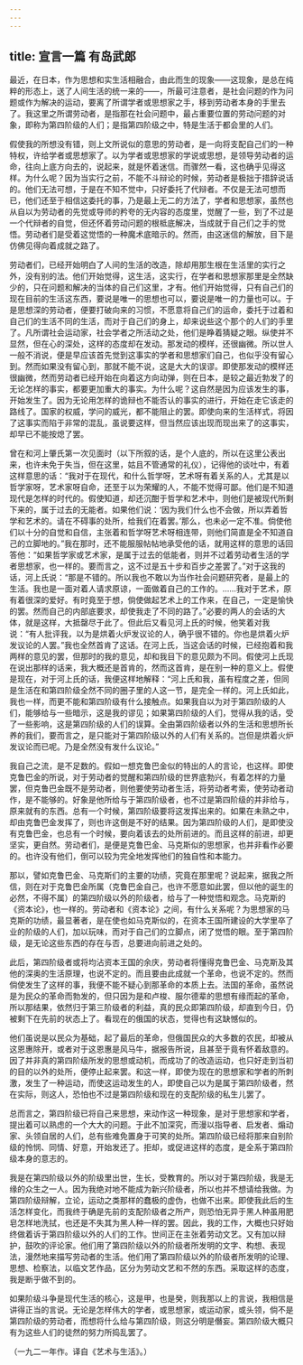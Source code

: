 ```yaml
---
---
---
```

title: 宣言一篇 有岛武郎
---



最近，在日本，作为思想和实生活相融合，由此而生的现象——这现象，是总在纯粹的形态上，送了人间生活的统一来的——，所最可注意者，是社会问题的作为问题或作为解决的运动，要离了所谓学者或思想家之手，移到劳动者本身的手里去了。我这里之所谓劳动者，是指那在社会问题中，最占重要位置的劳动问题的对象，即称为第四阶级的人们；是指第四阶级之中，特是生活于都会里的人们。

假使我的所想没有错，则上文所说似的意思的劳动者，是一向将支配自己们的一种特权，许给学者或思想家了。以为学者或思想家的学说或思想，是领导劳动者的运命，往向上底方向去的，说起来，就是怀着迷信。而骤然一看，这也确乎见得这样。为什么呢？因为当实行之前，不能不斗辩论的时候，劳动者是极拙于措辞说话的。他们无法可想，于是在不知不觉中，只好委托了代辩者。不仅是无法可想而已，他们还至于相信这委托的事，乃是最上无二的方法了，学者和思想家，虽然也从自以为劳动者的先觉或导师的矜夸的无内容的态度里，觉醒了一些，到了不过是一个代辩者的自觉，但还怀着劳动问题的根柢底解决，当成就于自己们之手的觉悟。劳动者们是受着这觉悟的一种魔术底暗示的。然而，由这迷信的解放，目下是仿佛见得向着成就之路了。

劳动者们，已经开始明白了人间的生活的改造，除却用那生根在生活里的实行之外，没有别的法。他们开始觉得，这生活，这实行，在学者和思想家那里是全然缺少的，只在问题和解决的当体的自己们这里，才有。他们开始觉得，只有自己们的现在目前的生活这东西，要说是唯一的思想也可以，要说是唯一的力量也可以。于是思想深的劳动者，便要打破向来的习惯，不愿意将自己们的运命，委托于过着和自己们的生活不同的生活，而对于自己们的身上，却来说些这个那个的人们的手里了。凡所谓社会运动家，社会学者之所活动之处，他们是睁着猜疑之眼。纵使并不显然，但在心的深处，这样的态度却在发动。那发动的模样，还很幽微。所以世人一般不消说，便是早应该首先觉到这事实的学者和思想家们自己，也似乎没有留心到。然而如果没有留心到，那就不能不说，这是大大的误谬。即使那发动的模样还很幽微，然而劳动者已经开始在向着这方向动弹，则在日本，是较之最近勃发了的无论怎样的事实，都要更加重大的事实。为什么呢？这自然是因为应该发生的事，开始发生了。因为无论用怎样的诡辩也不能否认的事实的进行，开始在走它该走的路线了。国家的权威，学问的威光，都不能阻止的罢。即使向来的生活样式，将因了这事实而陷于非常的混乱，虽说要这样，但当然应该出现而现出来了的这事实，却早已不能按熄了罢。

曾在和河上肇氏第一次见面时（以下所叙的话，是个人底的，所以在这里公表出来，也许未免于失当，但在这里，姑且不管通常的礼仪），记得他的谈吐中，有着这样意思的话：“我对于在现代，和什么哲学呀，艺术呀有着关系的人，尤其是以哲学家呀，艺术家呀自命，还至于以为荣耀的人，不能不觉得可鄙。他们是不知道现代是怎样的时代的。假使知道，却还沉酣于哲学和艺术中，则他们是被现代所剩下来的，属于过去的无能者。如果他们说：‘因为我们什么也不会做，所以弄着哲学和艺术的。请在不碍事的处所，给我们在着罢。’那么，也未必一定不准。倘使他们以十分的自觉和自信，主张着和哲学呀艺术呀相连带，则他们简直是全不知道自己的立脚地的。”我在那时，还不能服服帖帖地承受他的话，就用这样的意思的话回答他：“如果哲学家或艺术家，是属于过去的低能者，则并不过着劳动者生活的学者思想家，也一样的。要而言之，这不过是五十步和百步之差罢了。”对于这我的话，河上氏说：“那是不错的。所以我也不敢以为当作社会问题研究者，是最上的生活。我也是一面对着人请求原谅，一面做着自己的工作的。……我对于艺术，原有着很深的爱好。有时竟至于想，倘使做起艺术上的工作来，在自己，一定是愉快的罢。然而自己的内部底要求，却使我走了不同的路了。”必要的两人的会话的大体，就是这样，大抵罄尽于此了。但此后又看见河上氏的时候，他笑着对我说：“有人批评我，以为是烘着火炉发议论的人，确乎很不错的。你也是烘着火炉发议论的人罢。”我也全然首肯了这话。在河上氏，当这会话的时候，已经抱着和我两样的意见的罢，但那时的我的意见，却和我目下的意见颇为不同。假使河上氏现在说出那样的话来，我大概还是首肯的，然而这首肯，是在别一种的意义上。假使是现在，对于河上氏的话，我便这样地解释：“河上氏和我，虽有程度之差，但同是生活在和第四阶级全然不同的圈子里的人这一节，是完全一样的。河上氏如此，我也一样，而更不能和第四阶级有什么接触点。如果我自以为对于第四阶级的人们，能够给与一些暗示，这是我的谬见；如果第四阶级的人们，觉得从我的话，受了一些影响，这是第四阶级的人们的误算。全由第四阶级者以外的生活和思想所长养的我们，要而言之，是只能对于第四阶级以外的人们有关系的。岂但是烘着火炉发议论而已呢。乃是全然没有发什么议论。”

我自己之流，是不足数的。假如一想克鲁巴金似的特出的人的言论，也这样。即使克鲁巴金的所说，对于劳动者的觉醒和第四阶级的世界底勃兴，有着怎样的力量罢，但克鲁巴金既不是劳动者，则他要使劳动者生活，将劳动者考索，使劳动者动作，是不能够的。好象是他所给与于第四阶级者，也不过是第四阶级的并非给与，原来就有的东西。总有一个时候，第四阶级要将这发挥出来的。如果在未熟之中，却由克鲁巴金发挥了，则也许这倒是不好的结果。因为第四阶级的人们，是即使没有克鲁巴金，也总有一个时候，要向着该去的处所前进的。而且这样的前进，却更坚实，更自然。劳动者们，是便是克鲁巴金、马克斯似的思想家，也并非看作必要的。也许没有他们，倒可以较为完全地发挥他们的独自性和本能力。

那以，譬如克鲁巴金、马克斯们的主要的功绩，究竟在那里呢？说起来，据我之所信，则在对于克鲁巴金所属（克鲁巴金自己，也许不愿意如此罢，但以他的诞生的必然，不得不属）的第四阶级以外的阶级者，给与了一种觉悟和观念。马克斯的《资本论》，也一样的。劳动者和《资本论》之间，有什么关系呢？为思想家的马克斯的功绩，最显著者，是在使也如马克斯似的，在资本王国所建设的大学里卒了业的阶级的人们，加以玩味，而对于自己们的立脚点，闭了觉悟的眼。至于第四阶级，是无论这些东西的存在与否，总要进向前进之处的。

此后，第四阶级者或将均沾资本王国的余庆，劳动者将懂得克鲁巴金、马克斯及其他的深奥的生活原理，也说不定的。而且要由此成就一个革命，也说不定的。然而倘使发生了这样的事，我便不能不疑心到那革命的本质上去。法国的革命，虽然说是为民众的革命而勃发的，但只因为是和卢梭、服尔德辈的思想有缘而起的革命，所以那结果，依然归于第三阶级者的利益，真的民众即第四阶级，却直到今日，仍被剩下在先前的状态上了。看现在的俄国的状态，觉得也有这缺憾似的。

他们虽说是以民众为基础，起了最后的革命，但俄国民众的大多数的农民，却被从这恩惠除开，或者对于这恩惠是风马牛，据报告所说，且甚至于竟有怀着敌意的。因了并非真的第四阶级所发的思想或动机，而成功了的改造运动，也只好走到当初的目的以外的处所，便停止起来罢。和这一样，即使为现在的思想家和学者的所刺激，发生了一种运动，而使这运动发生的人，即使自己以为是属于第四阶级者，然在实际，则这人，恐怕也不过是第四阶级和现在的支配阶级的私生儿罢了。

总而言之，第四阶级已将自己来思想，来动作这一种现象，是对于思想家和学者，提出着可以熟虑的一个大大的问题。于此不加深究，而漫以指导者、启发者、煽动家、头领自居的人们，总有些难免置身于可笑的处所。第四阶级已经将那来自别阶级的怜悯、同情、好意，开始发还了。拒却，或促进这样的态度，是全系于第四阶级本身的意志的。

我是在第四阶级以外的阶级里出世，生长，受教育的。所以对于第四阶级，我是无缘的众生之一人。因为我绝对地不能成为新兴阶级者，所以也并不想请给我做。为第四阶级辩解，立论，运动之类那样的蠢极的虚伪，也做不出来。即使我此后的生活怎样变化，而我终于确是先前的支配阶级者之所产，则恐怕无异于黑人种虽用肥皂怎样地洗拭，也还是不失其为黑人种一样的罢。因此，我的工作，大概也只好始终做着诉于第四阶级以外的人们的工作。世间正在主张着劳动文艺。又有加以辩护，鼓吹的评论家。他们用了第四阶级以外的阶级者所发明的文字、构想、表现法，漫然地来描写劳动者的生活。他们用了第四阶级以外的阶级者所发明的论理、思想、检察法，以临文艺作品，区分为劳动文艺和不然的东西。采取这样的态度，我是断乎做不到的。

如果阶级斗争是现代生活的核心，这是甲，也是癸，则我那以上的言说，我相信是讲得正当的言说。无论是怎样伟大的学者，或思想家，或运动家，或头领，倘不是第四阶级的劳动者，而想将什么给与第四阶级，则这分明是僭妄。第四阶级大概只有为这些人们的徒然的努力所捣乱罢了。

（一九二一年作。译自《艺术与生活》。）